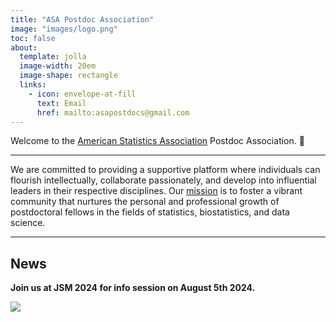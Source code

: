 ```yaml
---
title: "ASA Postdoc Association"
image: "images/logo.png"
toc: false
about:
  template: jolla
  image-width: 20em
  image-shape: rectangle
  links:
    - icon: envelope-at-fill
      text: Email
      href: mailto:asapostdocs@gmail.com
---
```


Welcome to the [American Statistics Association](https://www.amstat.org/) Postdoc Association. 🤗

------------------------------------------------------------------------

We are committed to providing a supportive platform where individuals can flourish intellectually, collaborate passionately, and develop into influential leaders in their respective disciplines. Our [mission](vision.html) is to foster a vibrant community that nurtures the personal and professional growth of postdoctoral fellows in the fields of statistics, biostatistics, and data science.

------------------------------------------------------------------------

## News
**Join us at JSM 2024 for info session on August 5th 2024.**

![](images/JSM2024/ASAPA-JSM-Info.png)